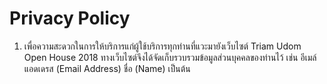 
# Privacy Policy

1. เพื่อความสะดวกในการให้บริการแก่ผู้ใช้บริการทุกท่านที่แวะมายังเว็บไซต์ Triam Udom Open House 2018 ทางเว็บไซต์จึงได้จัดเก็บรวบรวมข้อมูลส่วนบุคคลของท่านไว้ เช่น อีเมล์แอดเดรส (Email Address) ชื่อ (Name) เป็นต้น

